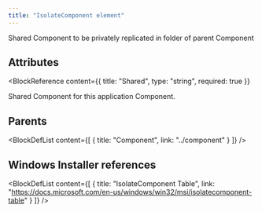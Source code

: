 ```yaml
---
title: "IsolateComponent element"
---
```



Shared Component to be privately replicated in folder of parent Component


## Attributes

<BlockWrapper>

  <BlockReference
    content={{
      title: "Shared",
      type: "string",
      required: true
    }}
  >
  Shared Component for this application Component.
  </BlockReference>

</BlockWrapper>


## Parents

<BlockDefList content={[
    {
      title: "Component",
      link: "../component"
    }
  ]}
/>

## Windows Installer references

<BlockDefList content={[
    {
      title: "IsolateComponent Table",
      link: "https://docs.microsoft.com/en-us/windows/win32/msi/isolatecomponent-table"
    }
  ]}
/>
